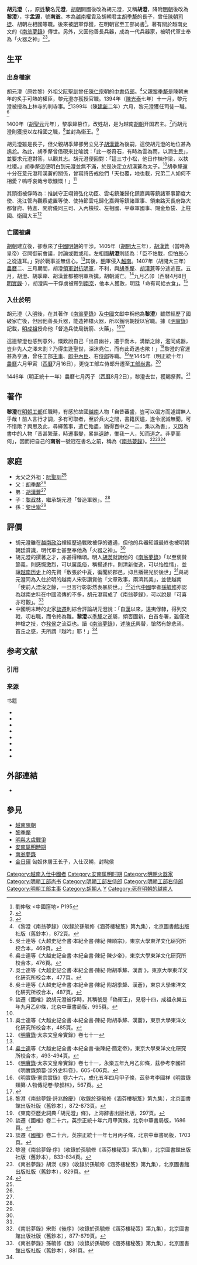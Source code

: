 {{東亞男性歷史人物
|名稱 =胡元澄
|身份 =
|國家 =
|時代 =
|主君 =
|屆數 =
|最高職務 =明朝工部尚書
|前任 = 
|繼任 = 
|圖片名稱 =
|圖片大小 =
|圖片說明 =
|氏 =
|姓 =黎→胡
|穆坤= <!--清代八旗满洲人物专用-->
|名 =元澄
|姓名 =
|羅馬拼音 =
|假名 = <!--日本、琉球人用-->
|諺文 = <!--朝鮮、韓國人用-->
|字 =孟源
|號=南翁
|名乘 = <!--琉球士族用-->
|官職 =
|封爵 =衞王→衛國大王
|封號 =
|位階 =
|御稱號 = <!--日本皇族之稱號-->
|宮號1 = <!--日本皇族之宮號-->
|宮號2 = <!--朝鮮王族之宮號-->
|封地 =
|神號 =
|尊號 =
|族裔 = 
|信仰 = <!--指的是宗教信仰-->
|旗籍 = <!--清代八旗人物专用-->
|氏族 =
|籍貫 =
|本貫 = <!--朝鮮人用-->
|世居地= <!--清代八旗人物专用-->
|世居地/穆坤= <!--专门用于清代八旗满洲人物世居地和穆坤相同时-->
|祖籍 =
|本籍 =
|出身地 =
|府邸 =
|世系 = 
|初名 =
|乳名 = <!--日本、朝鮮、琉球以外人物用-->
|幼名 = <!--日本人用-->
|兒名 = <!--朝鮮人用-->
|童名 = <!--琉球人用-->
|小字 =
|別名 =
|法號 =
|院號 =
|其他名號 =
|出生日期 =[[陳睿宗|陳睿宗]]隆慶二年/[[明太祖|明太祖]]洪武七年<br>1374年
|出生地點 =
|婚年 =
|逝世日期 =[[黎仁宗|黎仁宗]]大和四年/[[明英宗|明英宗]]正統十一年<br>{{death year and age|1446|1374}}
|逝世地點 =
|在位年代 =
|廟號 =
|諡號 =
|墓葬 =
|祠廟 =
|父親 =國祖章皇帝[[胡季犛|胡季犛]]
|嫡母 =
|母親 =
|繼父=
|繼母=
|養父=
|養母=
|猶父= <!--日本人用-->
|烏帽子親= <!--日本人、琉球人用-->
|元配 =
|正室 =
|妻 =
|繼室 =
|平妻 =
|側室 =
|元配之父 =
|元配之嫡母 =
|元配之母 =
|正室之父 =
|正室之嫡母 =
|正室之母 =
|妻之父 =
|妻之嫡母 =
|妻之母 =
|繼室之父 =
|繼室之嫡母 =
|繼室之母 =
|平妻之父 =
|平妻之嫡母 =
|平妻之母 =
|兄弟 =[[胡漢蒼|胡漢蒼]]
|姊妹 =
|嫡兄弟 =
|嫡姊妹 =
|庶兄弟 =
|庶姊妹 =
|同胞兄弟 =
|同胞姊妹 =
|異母兄弟 =
|異母姊妹 =
|異父兄弟 =
|異父姊妹 =
|繼兄弟 =
|繼姊妹 =
|子 =
|女 =
|嫡子 =
|嫡女 =
|庶子 =
|庶女 =
|養子 =
|養女 =
|猶子 = <!--日本人用-->
|婿養子 = <!--日本人用-->
|烏帽子子 = <!--日本人用-->
|繼子 =
|繼女 =
|其他親屬 =外祖父：阮聖訓
|出身 = <!---此处指科举出身--->
|功名 = 
|經歷 = 
|著作 =
|注釋 =
}}

'''胡元澄'''（{{vie|v=Hồ Nguyên Trừng|hn=胡元澄|f=h}}，{{bd|1374年||1446年}}，原[[姓|姓]]'''黎'''名'''元澄'''，[[胡朝|胡朝]]開國後改為胡元澄，又稱'''胡澄'''，降附[[明朝|明朝]]後改為'''黎澄'''），字'''孟源'''，號'''南翁'''。本為[[越南|越南]]權貴及胡朝君主[[胡季犛|胡季犛]]的長子，曾任[[越南陳朝|陳朝]][[司徒|司徒]]、胡朝左相國等職。後來被[[明|明]]軍俘獲，在明朝官至工部尚書<ref>劉仲敬 <中國窪地> P195</ref>。著有關於越南史文的《[[南翁夢錄|南翁夢錄]]》傳世。另外，又因他善長兵器，成為一代兵器家，被明代軍士奉為「火器之神」<ref name="中国历代新政通鉴 1999">{{cite book | title=中国历代新政通鉴 | publisher=当代中国出版社 | series=中国历代新政通鉴 | issue=第 3 卷 | year=1999 | isbn=978-7-80092-886-4 | url=https://books.google.com.hk/books?id=i1V9AAAAIAAJ | language=zh | access-date=2021-08-23 | page=2011 | archive-date=2021-08-23 | archive-url=https://web.archive.org/web/20210823142453/https://books.google.com.hk/books?id=i1V9AAAAIAAJ | dead-url=no }}</ref><ref name="北京大学. 韩国学研究中心">{{cite book | author=北京大学. 韩国学研究中心 | title=汉文化论纲: 兼述中朝中日中越文化交流 | publisher=北京大学出版社 | series=北京大学韩国学研究中心专著 | year=1993 | isbn=978-7-301-02093-7 | url=https://books.google.com.hk/books?id=VIpwAAAAIAAJ | language=zh | access-date=2021-08-23 | page=51 | archive-date=2021-08-23 | archive-url=https://web.archive.org/web/20210823142500/https://books.google.com.hk/books?id=VIpwAAAAIAAJ | dead-url=no }}</ref>。

==生平==
===出身權家===
胡元澄（原姓黎）外祖父[[阮聖訓|阮聖訓]]曾任[[陳仁宗|陳仁宗]]朝的[[中書|中書]][[侍郎|侍郎]]。<ref name="南翁夢錄872">《黎澄《南翁夢錄》（收錄於孫毓修《涵芬樓秘笈》第九集），北京圖書館出版社版（舊鈔本），872頁。</ref>父親[[黎季犛|黎季犛]]是陳朝末年的炙手可熱的權臣，黎元澄亦獲授官職。1394年（[[越南陳朝|陳]][[光泰|光泰]]七年）十一月，黎元澄被授為上林寺的判寺事。<ref>吳士連等《大越史記全書‧本紀全書‧陳紀‧陳順宗》，東京大學東洋文化硏究所校合本，469頁。</ref>1399年（陳[[建新|建新]]二年）六月，黎元澄獲任司徒一職。<ref>吳士連等《大越史記全書‧本紀全書‧陳紀‧陳少帝》，東京大學東洋文化硏究所校合本，476頁。</ref>

1400年（[[胡季犛|胡]][[聖元|聖元]]元年），黎季犛篡位，改姓胡，是为越南[[胡朝|胡朝]]开国君主。<ref name="大越史記全書477">吳士連等《大越史記全書‧本紀全書‧陳紀‧附胡季犛、漢蒼
》，東京大學東洋文化硏究所校合本，477頁。</ref>而胡元澄則獲授以左相國之職，<ref name="大越史記全書487">吳士連等《大越史記全書‧本紀全書‧陳紀‧附胡季犛、漢蒼》，東京大學東洋文化硏究所校合本，487頁。</ref>並封為衞王。<ref>談遷《國榷》說胡元澄被俘時，其稱號是「偽衞王」，見卷十四，成祖永樂五年九月乙卯條，北京中華書局版，995頁。</ref>

胡元澄雖是長子，但父親胡季犛卻另立兒子[[胡漢蒼|胡漢蒼]]為後嗣，這使胡元澄的地位甚為尷尬。為此，胡季犛曾借硯來比喻說：「此一卷奇石，有時為雲為雨，以潤生民」，並要求元澄對答，以觀其志。胡元澄便回對：「這三寸小松，他日作棟作梁，以扶社稷。」胡季犛這便明白到元澄並無不滿，於是決定立胡漢蒼為太子。<ref name="大越史記全書477"/>胡季犛還十分在意元澄和漢蒼的關係，曾寫詩告戒他們「天也覆，地也載，兄弟二人如何不相愛？嗚呼哀哉兮歌慷慨！」<ref>吳士連等《大越史記全書‧本紀全書‧陳紀‧附胡季犛、漢蒼》，東京大學東洋文化硏究所校合本，485頁。</ref>

其頭銜被俘時為：推誠守正翊贊弘化功臣、雲屯鎮兼歸化鎮嘉興等鎮諸軍事節度大使、洮江管內觀察處置等使、使持節雲屯歸化嘉興等鎮諸軍事、領東路天長府路大都督府、特進、開府儀同三司、入內檢校、左相國、平章軍國事、賜金魚袋、上柱國、衛國大王<ref>《[[明實錄|明實錄]]‧太宗文皇帝實錄》卷七十一</ref>

=== 亡國被虜 ===
[[胡朝|胡朝]]建立後，卻惹來了[[中國|中國]][[明朝|明朝]]的干涉。1405年（[[胡季犛|胡]][[開大|開大]]三年），[[胡漢蒼|胡漢蒼]]（當時為皇帝）召開御前會議，討論或戰或和。左相國'''胡澄'''則認為：「臣不怕戰，但怕民心之從違耳。」對於戰事並無信心。<ref name="大越史記全書487" />其後，[[明|明]]軍侵入[[越南|越南]]。1407年（胡開大三年）[[農曆|農曆]]二、三月期間，胡澄[[明與大虞戰爭|領軍對抗明軍]]，不利，與[[胡季犛|胡季犛]]、[[胡漢蒼|胡漢蒼]]等分途逃竄。五月，胡澄、胡季犛、胡漢蒼都被明軍所擒，胡朝滅亡。<ref>[[吳士連|吳士連]]等《大越史記全書‧本紀全書‧後陳紀‧簡定帝》，東京大學東洋文化硏究所校合本，493-494頁。</ref>九月乙卯（西曆4月8日[[明實錄|明實錄]]‧
），胡澄與一干俘虜被帶到[[南京|南京]]，他本人獲赦，明廷「命有司給衣食」。<ref>《[[明實錄|明實錄]]‧太宗文皇帝實錄》卷七十一，永樂五年九月乙卯條，茲參考李國祥《明實錄類纂‧涉外史料卷》，605-606頁。</ref>

===入仕於明===
胡元澄（入[[明|明]]後，在其著作《[[南翁夢錄|南翁夢錄]]》及[[中國|中國]]文獻中稱他為'''黎澄'''）雖然經歷了國破家亡後，但因他善長兵器，能造神槍火器，所以獲明朝授以官職。據《[[明實錄|明實錄]]》記載，[[明成祖|明成祖]]授命他「督造兵使局銃箭、火藥」。<ref name="明實錄567">《明實錄‧憲宗實錄》卷六十六，成化五年四月甲子條，茲參考李國祥《明實錄類纂‧人物傳記卷‧黎叔林》，567頁。</ref><ref name="中外文化交流史 ">{{cite book | title=中外文化交流史 | publisher=河南人民出版社 | year=1987 | url=https://books.google.com.hk/books?id=1CbTAAAAMAAJ | language=zh | access-date=2021-08-23 | page=699 | archive-date=2021-08-23 | archive-url=https://web.archive.org/web/20210823142455/https://books.google.com.hk/books?id=1CbTAAAAMAAJ | dead-url=no }}</ref>

這連黎澄也感到意外，慨歎說自己「出自幽谷，遷于喬木，溝斷之餘，濫同成器，豈非先人之澤未割？乃得生逢聖世，深沐堯仁，而有此奇遇也歟！」<ref>黎澄《南翁夢錄·詩兆餘慶》（收錄於孫毓修《涵芬樓秘笈》第九集），北京圖書館出版社版（舊鈔本），872-873頁。</ref>黎澄的官運甚為亨通，曾任工部[[主事|主事]]、[[郎中內臣|郎中內臣]]、右[[侍郎|侍郎]]等職。<ref name="東南亞歷史詞典">《東南亞歷史詞典‧「胡元澄」條》，上海辭書出版社版，297頁。</ref>至1445年（明正統十年）[[農曆|農曆]]六月甲寅（[[西曆|西曆]]7月16日），更從工部左侍郎升遷至[[工部尚書|工部尚書]]。<ref>談遷《國榷》卷二十六，英宗正統十年六月甲寅條，北京中華書局版，1686頁。</ref>

1446年（明正統十一年）農曆七月丙子（[[西曆|西曆]]8月2日），黎澄去世，獲賜祭葬。<ref name="國榷1703">談遷《[[國榷|國榷]]》卷二十六，英宗正統十一年七月丙子條，北京中華書局版，1703頁。</ref>

== 著作 ==
'''黎澄'''在[[明朝|明朝]][[工部|工部]]任職時，有感於故國[[越南|越南]]人物「自昔蕃盛，豈可以偏方而遽謂無人乎哉！前人言行才調，多有可取者，至於兵火之間，書籍灰燼，遂令泯滅無聞，可不惜歟？興思及此，尋繹舊事，遣亡殆盡，猶得百中之一二，集以為書」，又因為書中的人物「昔甚繁華，時遷事變，畧無遺跡，惟我一人，知而道之。非夢而何」，因而把自己的'''南翁'''一號冠在書名之前，稱為《[[南翁夢錄|南翁夢錄]]》。<ref>黎澄《南翁夢錄‧序》（收錄於孫毓修《涵芬樓秘笈》第九集），北京圖書館出版社版（舊鈔本），833-834頁。</ref><ref name="#1">《南翁夢錄》胡濙《序》（收錄於孫毓修《涵芬樓秘笈》第九集），北京圖書館出版社版（舊鈔本），829頁。</ref><ref>{{cite book | title=越南漢文小說叢刋: 南翁夢錄. 南天忠義實錄. 人物志 | publisher=法國遠東學院 | series=越南漢文小說叢刋 | year=1986 | url=https://books.google.com.hk/books?id=Nn2NAAAAIAAJ | language=zh | access-date=2021-08-23 | page=24 | archive-date=2021-08-23 | archive-url=https://web.archive.org/web/20210823144435/https://books.google.com.hk/books?id=Nn2NAAAAIAAJ | dead-url=no }}</ref>

== 家庭 ==
* 太父之外祖：[[阮聖訓|阮聖訓]]<ref name="南翁夢錄872" />
* 父：[[胡季犛|胡季犛]]<ref name="大越史記全書477" />
* 弟：[[胡漢蒼|胡漢蒼]]<ref name="大越史記全書477" />
* 子：[[黎叔林|黎叔林]]，繼承胡元澄「督造軍器」。<ref name="明實錄567" />
* 孫：[[黎世寧|黎世寧]]<ref name="明實錄567" />

== 評價 ==
* 胡元澄雖在[[越南政治|越南政治]]裡經歷過戰敗被俘的遭遇，但他的兵器知識最終也被明朝朝廷賞識，明代軍士甚至奉他為「火器之神」。<ref name="東南亞歷史詞典" />
* 胡元澄的撰著之才，亦甚得稱頌。明人[[胡濙|胡濙]]就說他的《[[南翁夢錄|南翁夢錄]]》「以至褒賛節義，則感慨激烈，可以厲風俗，稱揚述作，則清新俊逸，可以怡性情」，並讓[[越南历史|越南历史]]上的先賢「敷張於中夏，徧聞於郡邑，抑且播聲光於後世」<ref name="#1"/>與胡元澄同為入仕於明的越南人宋彰讚賞他「文章政事，兩濟其美」，並使越南「使前人湮沒之餘，一旦言行彰彰然表暴於世。」<ref>《南翁夢錄》宋彰《後序》（收錄於孫毓修《涵芬樓秘笈》第九集），北京圖書館出版社版（舊鈔本），877-879頁。</ref>近代[[中國|中國]]學者[[孫毓修|孫毓修]]亦認為越南史料在中國流傳的不多，胡元澄寫成了《南翁夢錄》，可以說是「可喜亦可觀」。<ref>《南翁夢錄》孫毓修《跋》（收錄於孫毓修《涵芬樓秘笈》第九集），北京圖書館出版社版（舊鈔本），881頁。</ref>
* 中國明末時的史家[[談遷|談遷]]則綜合評論胡元澄說：「自[[漢代|漢]]以來，遠夷俘隸，得列交戟，叨右職，而令終為難。'''黎澄'''以[[胡季犛|季犛]]之逆屬，傾否圖新，白首冬署，雖僅效神槍之技，亦[[金日磾|秺侯]]之流亞也。讀《[[南翁夢錄|南翁夢錄]]》，述[[越南陳朝|陳氏]]興替，愴然有餘悲焉。首丘之感，夫所謂『越吟』耶！」<ref name="國榷1703" />

== 参考文献 ==
=== 引用 ===
{{Reflist|2}}

=== 来源 ===
;书籍
* {{cite book |title =《南翁夢錄》（收錄於[[周光培|周光培]]編《明代筆記小說》第20冊）|author=[[黎澄|黎澄]] |location=[[石家莊|石家莊]] |publisher=[[河北教育出版社|河北教育出版社]]（1995）|ISBN = 7543420961 |language=zh}}
* {{cite book |title =《南翁夢錄》（收錄於[[孫毓修|孫毓修]]編《[[涵芬樓秘笈|涵芬樓秘笈]]》第九集）|author=[[黎澄|黎澄]] |location=[[北京|北京]]|publisher=[[北京圖書館出版社|北京圖書館出版社]] |year = 2000 |ISBN = 7501317577 |language=zh}}
* {{cite book |title =《南翁夢錄》（收錄於《越南漢文小說叢刊》第六冊《筆記小說類》）|author=[[黎澄|黎澄]] |location=[[臺北|臺北]] |publisher=[[臺灣學生書局|臺灣學生書局]] |year = 1987年 |language=zh-tw}}
* {{cite book |title=《明實錄類纂·人物傳記卷》|editor = [[李國祥_(歷史學者)|李國祥]] 主編 |publisher=[[武漢出版社|武漢出版社]] |year = 1990 |ISBN = 754300352X |location=[[武漢|武漢]] |language=zh}}
* {{cite book |title=《明實錄類纂·涉外史料卷》|editor = [[李國祥_(歷史學者)|李國祥]] 主編 |publisher=[[武漢出版社|武漢出版社]] |year = 1991 |ISBN = 7543004577 |location=[[武漢|武漢]] |language=zh}}
* {{cite book |title=《[[大越史記全書|大越史記全書]]》|author=[[吳士連|吳士連]]等 |editor =[[陳荊和|陳荊和]] 編校 |publisher=[[東京大學|東京大學]]東洋文化硏究所附屬東洋學文獻センター（[[昭和|昭和]]59－61年）（1984－1986）|language=ja }}
* {{cite book |title=《[[國榷|國榷]]》|author=[[談遷|談遷]] |location=[[北京|北京]] |publisher=[[中華書局|中華書局]] |year = 2005 |ISBN =  7101003729 |language=zh}}
* {{cite book |title=《[[東南亞歷史詞典|東南亞歷史詞典]]》|location=[[上海|上海]] |publisher=[[上海辭書出版社|上海辭書出版社]] |year = 1995 |ISBN = 7532602222 |language=zh}}

== 外部連結 ==
{{Wikisource|南翁夢錄}}
* {{vi}}{{zh}}{{cite web |url = http://www.nomna.org/DVSKTT/dvsktt.php?IDcat=52 |title = Nom Preservation Foundation - 《大越史記全書‧本紀全書‧陳紀‧附胡季犛、漢蒼》 |access-date = 2008-10-19 |archive-date = 2016-03-12 |archive-url = https://web.archive.org/web/20160312145345/http://nomna.org/dvsktt/dvsktt.php?idcat=52 |dead-url = yes }}

== 參見 ==
* [[越南陳朝|越南陳朝]]
* [[黎季犛|黎季犛]]
* [[明與大虞戰爭|明與大虞戰爭]]
* [[安南屬明時期|安南屬明時期]]
* [[南翁夢錄|南翁夢錄]]
* [[金日磾|金日磾]] 匈奴休屠王长子，入仕汉朝，封秺侯

{{規範控制}}
[[Category:越南入仕中國者|Category:越南入仕中國者]]
[[Category:安南属明时期|Category:安南属明时期]]
[[Category:明朝火器家|Category:明朝火器家]]
[[Category:明朝工部尚书|Category:明朝工部尚书]]
[[Category:明朝工部左侍郎|Category:明朝工部左侍郎]]
[[Category:明朝工部右侍郎|Category:明朝工部右侍郎]]
[[Category:明朝工部主事|Category:明朝工部主事]]
[[Category:胡朝人|Category:胡朝人]]
[[Category:胡姓|Y]]
[[Category:死在明朝的越南人|Category:死在明朝的越南人]]